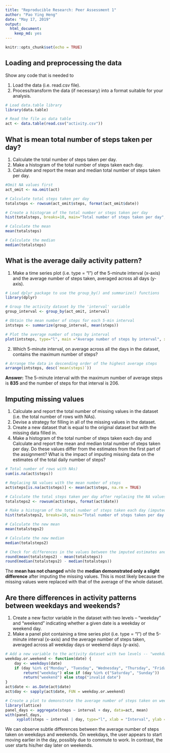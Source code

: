 ```yaml
---
title: "Reproducible Research: Peer Assessment 1"
author: "Pao Ying Heng"
date: "May 17, 2019"
output: 
  html_document: 
    keep_md: yes
---
```


```r
knitr::opts_chunk$set(echo = TRUE)
```

## Loading and preprocessing the data
Show any code that is needed to

1. Load the data (i.e. read.csv file).
2. Process/transform the data (if necessary) into a format suitable for your analysis.

```r
# Load data.table library
library(data.table)

# Read the file as data table
act <- data.table(read.csv("activity.csv")) 
```



## What is mean total number of steps taken per day?
1. Calculate the total number of steps taken per day.
2. Make a histogram of the total number of steps taken each day.
3. Calculate and report the mean and median total number of steps taken per day.

```r
#Omit NA values first
act_omit <- na.omit(act)

# Calculate total steps taken per day
totalsteps <- rowsum(act_omit$steps, format(act_omit$date)) 
```

```r
# Create a histogram of the total number or steps taken per day
hist(totalsteps, breaks=10, main="Total number of steps taken per day", xlab="Total steps taken per day", col="pink")
```

```r
# Calculate the mean
mean(totalsteps)

# Calculate the median
median(totalsteps)
```



## What is the average daily activity pattern?
1. Make a time series plot (i.e. type = "l") of the 5-minute interval (x-axis) and the average number of steps taken, averaged across all days (y-axis).

```r
# Load dplyr package to use the group_by() and summarize() functions
library(dplyr) 

# Group the activity dataset by the 'interval' variable
group_interval <- group_by(act_omit, interval) 

# Obtain the mean number of steps for each 5-min interval
intsteps <- summarize(group_interval, mean(steps))

# Plot the average number of steps by interval
plot(intsteps, type="l", main ="Average number of steps by interval", xlab="Interval", ylab="Average number of steps")
```


2. Which 5-minute interval, on average across all the days in the dataset, contains the maximum number of steps?
```r
# Arrange the data in descending order of the highest average steps
arrange(intsteps, desc(`mean(steps)`))
```
**Answer:** The 5-minute interval with the maximum number of average steps is  **835**  and the number of steps for that interval is  206.


## Imputing missing values
1. Calculate and report the total number of missing values in the dataset (i.e. the total number of rows with NAs).
2. Devise a strategy for filling in all of the missing values in the dataset. 
3. Create a new dataset that is equal to the original dataset but with the missing data filled in.
4. Make a histogram of the total number of steps taken each day and Calculate and report the mean and median total number of steps taken per day. Do these values differ from the estimates from the first part of the assignment? What is the impact of imputing missing data on the estimates of the total daily number of steps?

```r
# Total number of rows with NAs)
sum(is.na(act$steps))
```

```r
# Replacing NA values with the mean number of steps
act$steps[is.na(act$steps)] <- mean(act$steps, na.rm = TRUE)

# Calculate the total steps taken per day after replacing the NA values with the mean number of steps
totalsteps2 <- rowsum(act$steps, format(act$date)) 

# Make a histogram of the total number of steps taken each day (imputed)
hist(totalsteps2, breaks=10, main="Total number of steps taken per day (imputed)", xlab="Total steps taken per day", col="lavender")
```

```r
# Calculate the new mean
mean(totalsteps2)

# Calculate the new median
median(totalsteps2)
```

```r
# Check for differences in the values between the imputed estimates and the earlier estimates
round(mean(totalsteps2) - mean(totalsteps))
round(median(totalsteps2) - median(totalsteps))
```

The **mean has not changed** while the **median demonstrated only a slight difference** after imputing the missing values. This is most likely because the missing values were replaced with that of the average of the whole dataset.   



## Are there differences in activity patterns between weekdays and weekends? 
1. Create a new factor variable in the dataset with two levels -- "weekday" and "weekend" indicating whether a given date is a weekday or weekend day.
2. Make a panel plot containing a time series plot (i.e. type = "l") of the 5-minute interval (x-axis) and the average number of steps taken, averaged across all weekday days or weekend days (y-axis). 

```r
# Add a new variable to the activity dataset with two levels -- "weekday" and "weekend" -- to indicate whether a given date is a weekday or weekend day
weekday.or.weekend <- function(date) {
    day <- weekdays(date)
    if (day %in% c("Monday", "Tuesday", "Wednesday", "Thursday", "Friday")) 
        return("weekday") else if (day %in% c("Saturday", "Sunday")) 
        return("weekend") else stop("invalid date")
}
act$date <- as.Date(act$date)
act$day <- sapply(act$date, FUN = weekday.or.weekend)
```

```r
# Create a plot to demonstrate the average number of steps taken on weekdays and weekends
library(lattice)
panel_days <- aggregate(steps ~ interval + day, data=act, mean)
with(panel_days,
     xyplot(steps ~ interval | day, type="l", xlab = "Interval", ylab = "Number of steps", layout = c(1, 2)))
```

We can observe subtle differences between the average number of steps taken on weekdays and weekends. On weekdays, the user appears to start moving earlier in the day, possibly due to commute to work. In contrast, the user starts his/her day later on weekends.
